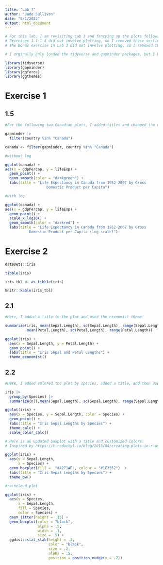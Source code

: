 ```yaml
---
title: "Lab 7"
author: "Jude Sullivan"
date: "5/1/2022"
output: html_document
---
```

```r

# For this lab, I am revisiting Lab 3 and fancying up the plots following the later lectures about ggplot!
# Exercises 1.1-1.4 did not involve plotting, so I removed these sections from this lab.
# The bonus exercise in Lab 3 did not involve plotting, so I removed this section from this lab activity.

```


```r
# I orginally only loaded the tidyverse and gapminder packages, but I have also loaded the ggforce, ggthemes, and viridis packages for this lab in order to customize my plots!

library(tidyverse)
library(gapminder)
library(ggforce)
library(ggthemes)

```


# Exercise 1


## 1.5

```r
#For the following two Canadian plots, I added titles and changed the color of the lines!

gapminder |> 
  filter(country %in% "Canada")

canada <- filter(gapminder, country %in% "Canada")

#without log

ggplot(canada) + 
aes(x = gdpPercap, y = lifeExp) +
  geom_point() +
  geom_smooth(color = "darkgreen") +
  labs(title = "Life Expectancy in Canada from 1952-2007 by Gross 
                   Domestic Product per Capita")

#with log

ggplot(canada) + 
aes(x = gdpPercap, y = lifeExp) +
  geom_point() + 
  scale_x_log10() +
  geom_smooth(color = "darkred") +
  labs(title = "Life Expectancy in Canada from 1952-2007 by Gross 
           Domestic Product per Capita (log scale)")

```

# Exercise 2

```r
datasets::iris

tibble(iris)

iris_tbl <- as_tibble(iris)

knitr::kable(iris_tbl)

```

## 2.1

```r
#Here, I added a title to the plot and used the economist theme!

summarize(iris, mean(Sepal.Length), sd(Sepal.Length), range(Sepal.Length), 
          mean(Petal.Length), sd(Petal.Length), range(Petal.Length))

ggplot(iris) +
  aes(x = Sepal.Length, y = Petal.Length) +
  geom_point() +
  labs(title = "Iris Sepal and Petal Lengths") +
  theme_economist()

```

## 2.2

```r
#Here, I added colored the plot by species, added a title, and then used a new theme that mimics the defaults of LibreOffice Calc graphs.

iris |> 
  group_by(Species) |> 
  summarize(n(),mean(Sepal.Length), sd(Sepal.Length), range(Sepal.Length))

ggplot(iris) +
  aes(x = Species, y = Sepal.Length, color = Species) +
  geom_point() +
  labs(title = "Iris Sepal Lengths by Species") +
  theme_calc() +
  scale_color_calc()

# Here is an updated boxplot with a title and customized colors!
# Inspired by https://t-redactyl.io/blog/2016/04/creating-plots-in-r-using-ggplot2-part-10-boxplots.html

ggplot(iris) +
  aes(y = Sepal.Length,
      x = Species) +
  geom_boxplot(fill =  "#4271AE", colour = "#1F3552")  +
  labs(title = "Iris Sepal Lengths by Species") +
  theme_bw()

#raincloud plot

ggplot(iris) +
  aes(y = Species,
      x = Sepal.Length,
      fill = Species,
      color = Species) +
  geom_jitter(height = .15) +
  geom_boxplot(color = "black",
               alpha = .5,
               width = .1,
               size = .5) +
  ggdist::stat_slab(height = .3,
                    color = "black",
                    size = .2,
                    alpha = .5,
                    position = position_nudge(y = .2))

```

